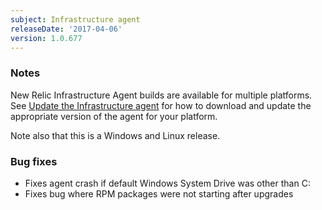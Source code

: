 ```yaml
---
subject: Infrastructure agent
releaseDate: '2017-04-06'
version: 1.0.677
---
```


### Notes

New Relic Infrastructure Agent builds are available for multiple platforms. See [Update the Infrastructure agent](https://docs.newrelic.com/docs/infrastructure/new-relic-infrastructure/installation/update-infrastructure-agent) for how to download and update the appropriate version of the agent for your platform.

Note also that this is a Windows and Linux release.

### Bug fixes

* Fixes agent crash if default Windows System Drive was other than C:
* Fixes bug where RPM packages were not starting after upgrades
